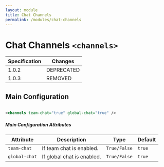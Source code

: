 ```yaml
---
layout: module
title: Chat Channels
permalink: /modules/chat-channels
---
```


# Chat Channels `<channels>`

| Specification | Changes |
| --- | --- |
| 1.0.2 | DEPRECATED |
| 1.0.3 | REMOVED |

## Main Configuration

```xml

<channels team-chat="true" global-chat="true" />

```

##### Main Configuration Attributes

| Attribute | Description | Type | Default |
| --- | --- | --- | --- |
| `team-chat` | If team chat is enabled. | `True/False` | `true` |
| `global-chat` | If global chat is enabled. | `True/False` | `true` |


